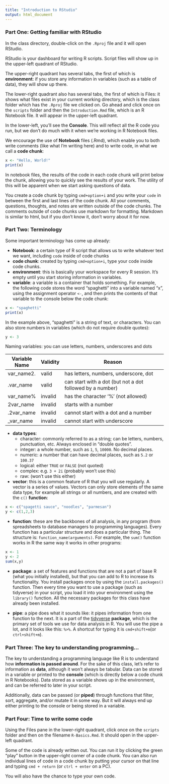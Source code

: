 ```yaml
---
title: "Introduction to RStudio"
output: html_document
---
```


### Part One: Getting familiar with RStudio

In the class directory, double-click on the `.Rproj` file and it will open RStudio.

RStudio is your dashboard for writing R scripts. Script files will show up in the upper-left quadrant of RStudio.

The upper-right quadrant has several tabs, the first of which is **environment**: if you store any information in variables (such as a table of data), they will show up there.

The lower-right quadrant also has several tabs, the first of which is Files: it shows what files exist in your current working directory, which is the class folder which has the `.Rproj` file we clicked on. Go ahead and click once on the `scripts` folder and then the `Introduction.Rmd` file, which is an R Notebook file. It will appear in the upper-left quadrant.

In the lower-left, you'll see the **Console**. This will reflect all the R code you run, but we don't do much with it when we're working in R Notebook files.

We encourage the use of **Notebook** files (.Rmd), which enable you to both write comments (like what I'm writing here) and to write code, in what we call a **code chunk**:

```r
x <- "Hello, World!"
print(x)
```

In notebook files, the results of the code in each code chunk will print below the chunk, allowing you to quickly see the results of your work. The utility of this will be apparent when we start asking questions of data.

You create a code chunk by typing `cmd+option+i` and you write your `code` in between the first and last lines of the code chunk. All your comments, questions, thoughts, and notes are written outside of the code chunks. The comments outside of code chunks use markdown for formatting. Markdown is similar to html, but if you don't know it, don't worry about it for now.

### Part Two: Terminology

Some important terminology has come up already:

-   **Notebook**: a certain type of R script that allows us to write whatever text we want, including `code` inside of code chunks
-   **code chunk**: created by typing `cmd+option+i`, type your code inside code chunks.
-   **environment**: this is basically your workspace for every R session. It's empty until you start storing information in variables.
-   **variable**: a variable is a container that holds something. For example, the following code stores the word "spaghetti" into a variable named "x", using the assignment operator `<-`, and then prints the contents of that variable to the console below the code chunk:

```r
x <- "spaghetti"
print(x)
```

In the example above, "spaghetti" is a string of text, or characters. You can also store numbers in variables (which do not require double quotes):

```r
y <- 3
```

Naming variables: you can use letters, numbers, underscores and dots

| Variable Name | Validity | Reason                                                    |
|---------------|----------|-----------------------------------------------------------|
| var_name2.    | valid    | has letters, numbers, underscore, dot                     |
| .var_name     | valid    | can start with a dot (but not a dot followed by a number) |
| var_name%     | invalid  | has the character '%' (not allowed)                       |
| 2var_name     | invalid  | starts with a number                                      |
| .2var_name    | invalid  | cannot start with a dot and a number                      |
| \_var_name    | invalid  | cannot start with underscore                              |

-   **data types**:
    -   character: commonly referred to as a string; can be letters, numbers, punctuation, etc. Always enclosed in "double quotes".
    -   integer: a whole number, such as `1`, `5`, `10000`. No decimal places.
    -   numeric: a number that can have decimal places, such as `5.2` or `100.37`
    -   logical: either `TRUE` or `FALSE` (not quoted)
    -   complex: e.g. `3 + 2i` (probably won't use this)
    -   raw: (won't use this either)
-   **vector**: this is a common feature of R that you will use regularly. A vector is a series of values. Vectors can only store elements of the same data type, for example all strings or all numbers, and are created with the `c()` **function**:

```r
x <- c("spagetti sauce", "noodles", "parmesan")
y <- c(1,2,3)
```

-   **function**: these are the backbones of all analysis, in any program (from spreadsheets to database managers to programming languages). Every function has a particular structure and does a particular thing. The structure is: `function_name(arguments)`. For example, the `sum()` function works in R the same way it works in other programs:

```r
x <- 1
y <- 2
sum(x,y)
```

-   **package**: a set of features and functions that are not a part of base R (what you initially installed), but that you can add to R to increase its functionality. You install packages once by using the `install.packages()` function. Then every time you want to use a package (such as tidyverse) in your script, you load it into your environment using the `library()` function. All the necessary packages for this class have already been installed.

-   **pipe**: a pipe does what it sounds like: it pipes information from one function to the next. It is a part of the [tidyverse](https://www.tidyverse.org/) **package**, which is the primary set of tools we use for data analysis in R. You will use the pipe a lot, and it looks like this: `%>%`. A shortcut for typing it is `cmd+shift+m`(or `ctrl+shift+m`).


### Part Three: The key to understanding programming...

The key to understanding a programming language like R is to understand how **information is passed around**. For the sake of this class, let's refer to information as **data**, although it won't always be tabular. Data can be stored in a variable or printed to the **console** (which is directly below a code chunk in R Notebooks). Data stored as a variable shows up in the environment, and can be referred to later in your script.

Additionally, data can be passed (or **piped**) through functions that filter, sort, aggregate, and/or mutate it in some way. But it will always end up either printing to the console or being stored in a variable.

### Part Four: Time to write some code

Using the Files pane in the lower-right quadrant, click once on the `scripts` folder and then on the filename `R-Basics.Rmd`. It should open in the upper-left quadrant.

Some of the code is already written out. You can run it by clicking the green "play" button in the upper-right corner of a code chunk. You can also run individual lines of code in a code chunk by putting your cursor on that line and typing `cmd + return` (or `ctrl + enter` on a PC).

You will also have the chance to type your own code.
